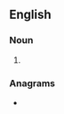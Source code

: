 ==English==

===Noun===
{{en-noun}}

# {{alternative form of|application program|lang=en}}

===Anagrams===
* {{anagrams|en|application programs}}